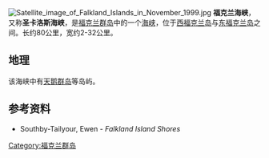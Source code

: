 
[[Image:Satellite_image_of_Falkland_Islands_in_November_1999.jpg|right]]
'''福克兰海峡'''，又称'''圣卡洛斯海峡'''，是[[福克兰群岛|福克兰群岛]]中的一个[[海峡|海峡]]，位于[[西福克兰岛|西福克兰岛]]与[[东福克兰岛|东福克兰岛]]之间。长约80公里，宽约2-32公里。

== 地理 ==
该海峡中有[[天鵝群島_(福克蘭群島)|天鹅群岛]]等岛屿。

==参考资料==
* Southby-Tailyour, Ewen - ''Falkland Island Shores'' 

[[Category:福克兰群岛|Category:福克兰群岛]]